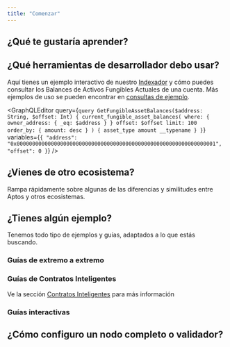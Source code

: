 ```yaml
---
title: "Comenzar"
---
```




## ¿Qué te gustaría aprender?

<CardGrid>
  <LinkCard href="/es/build/smart-contracts" title="Contratos Inteligentes" description="Aprende cómo escribir contratos inteligentes en Aptos con el lenguaje de programación Move." />

  <LinkCard href="/es/build/indexer" title="Consultar Datos" description="Usa el Indexador de Aptos para consultar datos de la cadena de manera eficiente." />

  <LinkCard href="/es/network/blockchain/blockchain-deep-dive" title="Infraestructura de Blockchain" description="Aprende los diferentes componentes de la infraestructura de la blockchain de Aptos." />
</CardGrid>

## ¿Qué herramientas de desarrollador debo usar?

<CardGrid>
  <LinkCard href="/es/build/sdks" title="SDKs" description="Usa nuestros SDKs de TypeScript, Python, Rust y otros para enviar transacciones y leer datos de la cadena." />

  <LinkCard href="/es/build/indexer" title="Indexador" description="Consulta datos de la cadena como balances de cuentas, transacciones históricas, NFTs por cuenta y más." />

  <LinkCard href="/es/build/cli" title="CLI" description="Compila y perfila contratos inteligentes Move, ejecuta una red local y más con la CLI de Aptos." />
</CardGrid>

Aquí tienes un ejemplo interactivo de nuestro [Indexador](/build/indexer) y cómo puedes consultar los Balances de Activos Fungibles Actuales de una cuenta. Más ejemplos de uso se pueden encontrar en [consultas de ejemplo](/build/indexer/indexer-api/fungible-asset-balances).

<GraphQLEditor
  query={`query GetFungibleAssetBalances($address: String, $offset: Int) {
  current_fungible_asset_balances(
    where: { owner_address: { _eq: $address } }
    offset: $offset
    limit: 100
    order_by: { amount: desc }
  ) {
    asset_type
    amount
    __typename
  }
}`}
  variables={`{
  "address": "0x0000000000000000000000000000000000000000000000000000000000000001",
  "offset": 0
}`}
/>

## ¿Vienes de otro ecosistema?

Rampa rápidamente sobre algunas de las diferencias y similitudes entre Aptos y otros ecosistemas.

<CardGrid>
  <LinkCard href="/es/build/get-started/ethereum-cheatsheet" title="Hoja de Referencia de Ethereum / EVM a Aptos" />

  <LinkCard href="/es/build/get-started/solana-cheatsheet" title="Hoja de Referencia de Solana / SVM a Aptos" />

  <LinkCard href="/es/network/blockchain/move#comparison-to-other-vms" title="Comparación de VM" />
</CardGrid>

## ¿Tienes algún ejemplo?

Tenemos todo tipo de ejemplos y guías, adaptados a lo que estás buscando.

### Guías de extremo a extremo

<CardGrid>
  <LinkCard href="/es/build/guides/first-transaction" title="Tu Primera Transacción" description="Este tutorial describe cómo generar y enviar transacciones a la blockchain de Aptos, y verificar estas transacciones enviadas." />

  <LinkCard href="/es/build/guides/your-first-nft" title="Tu Primer NFT" description="Este tutorial describe cómo crear y transferir activos no fungibles en la blockchain de Aptos." />

  <LinkCard href="/es/build/guides/first-fungible-asset" title="Tu Primer Activo Fungible" description="Este tutorial introduce cómo puedes compilar, desplegar y acuñar tu propio activo fungible (FA), llamado FACoin." />
</CardGrid>

### Guías de Contratos Inteligentes

Ve la sección [Contratos Inteligentes](/build/smart-contracts) para más información

<CardGrid>
  <LinkCard href="/es/build/guides/build-e2e-dapp/1-create-smart-contract" title="Crear un Contrato Inteligente" description="Este es el primer capítulo del tutorial sobre construir una dapp de extremo a extremo en Aptos." />

  <LinkCard href="https://github.com/aptos-labs/aptos-core/tree/main/aptos-move/move-examples" title="Ejemplos de Move en Aptos" description="30+ ejemplos sobre cómo desarrollar Move en Aptos" target="_blank" />

  <LinkCard href="https://github.com/aptos-labs/aptos-core/tree/main/aptos-move/move-examples/move-tutorial" title="Tutorial de Move" description="Cubre los fundamentos de la programación con Move" target="_blank" />
</CardGrid>

### Guías interactivas

<CardGrid>
  <LinkCard href="https://learn.aptoslabs.com/en/workshops" title="Aprende Aptos" description="Guías básicas y avanzadas" target="_blank" />

  <LinkCard href="https://movespiders.com" title="Move Spiders" description="Aprende sobre Move con una mascota araña amigable por Move Spiders" target="_blank" />

  <LinkCard href="https://www.aptosshores.com" title="Aptos Shores" description="Aprende sobre Move con Aptos Shores" target="_blank" />
</CardGrid>

## ¿Cómo configuro un nodo completo o validador?

<CardGrid>
  <LinkCard href="/es/network/nodes/full-node" title="Configurar un nodo completo" />

  <LinkCard href="/es/network/nodes/validator-node" title="Configurar un validador" />
</CardGrid>
